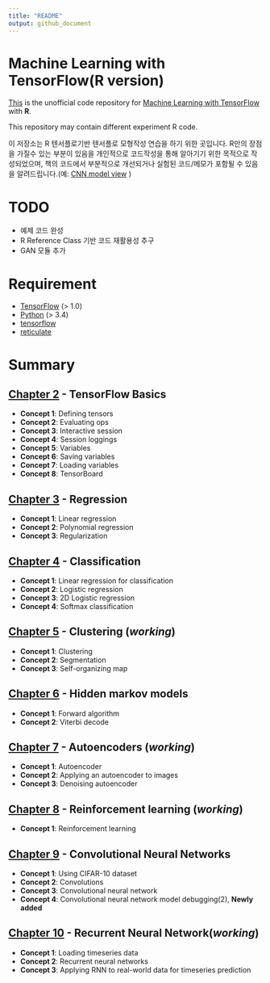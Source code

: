 ```yaml
---
title: "README"
output: github_document
---
```


# Machine Learning with TensorFlow(R version)


[This](https://github.com/haven-jeon/TensorFlow-Book-R) is the unofficial code repository for [Machine Learning with TensorFlow](http://www.tensorflowbook.com/) with **R**.

This repository may contain different experiment R code.


이 저장소는 R 텐서플로기반 텐서플로 모형작성 연습을 하기 위한 곳입니다. R만의 장점을 가질수 있는 부분이 있음을 개인적으로 코드작성을 통해 알아기기 위한 목적으로 작성되었으며, 책의 코드에서 부분적으로 개선되거나 실험된 코드/메모가 포함될 수 있음을 알려드립니다.(예: [CNN model view](https://github.com/haven-jeon/TensorFlow-Book-R/blob/master/ch09_cnn/Concept04_cifar.md) ) 


# TODO

- 예제 코드 완성 
- R Reference Class 기반 코드 재활용성 추구 
- GAN 모듈 추가


# Requirement 

- [TensorFlow](https://www.tensorflow.org/) (> 1.0)
- [Python](https://www.python.org/) (> 3.4)
- [tensorflow](https://cran.r-project.org/package=tensorflow) 
- [reticulate](https://cran.r-project.org/package=reticulate)

# Summary

## [Chapter 2](https://github.com/haven-jeon/TensorFlow-Book-R/tree/master/ch02_basics) - TensorFlow Basics

- **Concept 1**: Defining tensors
- **Concept 2**: Evaluating ops
- **Concept 3**: Interactive session
- **Concept 4**: Session loggings
- **Concept 5**: Variables
- **Concept 6**: Saving variables
- **Concept 7**: Loading variables
- **Concept 8**: TensorBoard

## [Chapter 3](https://github.com/haven-jeon/TensorFlow-Book-R/tree/master/ch03_regression) - Regression

- **Concept 1**: Linear regression
- **Concept 2**: Polynomial regression
- **Concept 3**: Regularization

## [Chapter 4](https://github.com/haven-jeon/TensorFlow-Book-R/tree/master/ch04_classification) - Classification

- **Concept 1**: Linear regression for classification
- **Concept 2**: Logistic regression
- **Concept 3**: 2D Logistic regression
- **Concept 4**: Softmax classification

## [Chapter 5](https://github.com/haven-jeon/TensorFlow-Book-R/tree/master/ch05_clustering) - Clustering (_working_)

- **Concept 1**: Clustering
- **Concept 2**: Segmentation
- **Concept 3**: Self-organizing map

## [Chapter 6](https://github.com/haven-jeon/TensorFlow-Book-R/tree/master/ch06_hmm) - Hidden markov models

- **Concept 1**: Forward algorithm
- **Concept 2**: Viterbi decode

## [Chapter 7](https://github.com/haven-jeon/TensorFlow-Book-R/tree/master/ch07_autoencoder) - Autoencoders (_working_)

- **Concept 1**: Autoencoder
- **Concept 2**: Applying an autoencoder to images
- **Concept 3**: Denoising autoencoder

## [Chapter 8](https://github.com/haven-jeon/TensorFlow-Book-R/tree/master/ch08_rl) - Reinforcement learning (_working_)

- **Concept 1**: Reinforcement learning

## [Chapter 9](https://github.com/haven-jeon/TensorFlow-Book-R/tree/master/ch09_cnn) - Convolutional Neural Networks

- **Concept 1**: Using CIFAR-10 dataset
- **Concept 2**: Convolutions
- **Concept 3**: Convolutional neural network
- **Concept 4**: Convolutional neural network model debugging(2), **Newly added**

## [Chapter 10](https://github.com/haven-jeon/TensorFlow-Book-R/tree/master/ch10_rnn) - Recurrent Neural Network(_working_)

- **Concept 1**: Loading timeseries data
- **Concept 2**: Recurrent neural networks
- **Concept 3**: Applying RNN to real-world data for timeseries prediction

